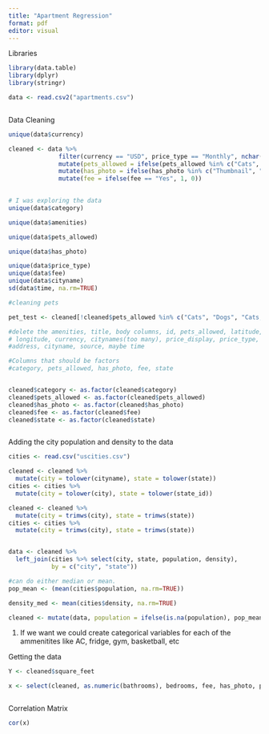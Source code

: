 ```yaml
---
title: "Apartment Regression"
format: pdf
editor: visual
---
```


Libraries

```r

library(data.table)
library(dplyr)
library(stringr)


```

```r
data <- read.csv2("apartments.csv")



```

Data Cleaning

```r

unique(data$currency)

cleaned <- data %>%
              filter(currency == "USD", price_type == "Monthly", nchar(state) == 2, bathrooms != "null", !bedrooms %in% c("null", "USD", "") ) %>%
              mutate(pets_allowed = ifelse(pets_allowed %in% c("Cats", "Dogs", "Cats, Dogs", "Cats, Dogs, None"), 1, 0)) %>%
              mutate(has_photo = ifelse(has_photo %in% c("Thumbnail", "Yes"), 1, 0)) %>%
              mutate(fee = ifelse(fee == "Yes", 1, 0))
  

# I was exploring the data
unique(data$category)

unique(data$amenities)

unique(data$pets_allowed)

unique(data$has_photo)

unique(data$price_type)
unique(data$fee)
unique(data$cityname)
sd(data$time, na.rm=TRUE)

#cleaning pets

pet_test <- cleaned[!cleaned$pets_allowed %in% c("Cats", "Dogs", "Cats, Dogs", "None", "Cats, Dogs, None", "Cats,Dogs"), ]

#delete the amenities, title, body columns, id, pets_allowed, latitude,
# longitude, currency, citynames(too many), price_display, price_type, 
#address, cityname, source, maybe time

#Columns that should be factors
#category, pets_allowed, has_photo, fee, state


cleaned$category <- as.factor(cleaned$category)
cleaned$pets_allowed <- as.factor(cleaned$pets_allowed)
cleaned$has_photo <- as.factor(cleaned$has_photo)
cleaned$fee <- as.factor(cleaned$fee)
cleaned$state <- as.factor(cleaned$state)



```

Adding the city population and density to the data
```r

cities <- read.csv("uscities.csv")

cleaned <- cleaned %>%
  mutate(city = tolower(cityname), state = tolower(state))
cities <- cities %>%
  mutate(city = tolower(city), state = tolower(state_id))

cleaned <- cleaned %>%
  mutate(city = trimws(city), state = trimws(state))
cities <- cities %>%
  mutate(city = trimws(city), state = trimws(state))


data <- cleaned %>%
  left_join(cities %>% select(city, state, population, density), 
            by = c("city", "state"))

#can do either median or mean. 
pop_mean <- (mean(cities$population, na.rm=TRUE))

density_med <- mean(cities$density, na.rm=TRUE)

cleaned <- mutate(data, population = ifelse(is.na(population), pop_mean, population), density = ifelse(is.na(density), density_med, density))

```


1.  If we want we could create categorical variables for each of the ammenitites like AC, fridge, gym, basketball, etc

Getting the data

```r

Y <- cleaned$square_feet

x <- select(cleaned, as.numeric(bathrooms), bedrooms, fee, has_photo, pets_allowed, price)



```

Correlation Matrix

```r

cor(x)

```
